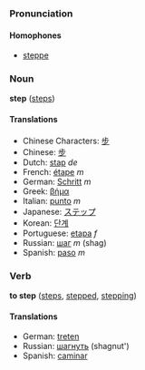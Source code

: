 ===Pronunciation===
====Homophones====
*[[steppe]]

===Noun===
'''step''' ([[steps]])

====Translations====
*Chinese Characters: [[步]]
*Chinese: [[步]]
*Dutch: [[stap]] ''de''
*French: [[étape]] ''m''
*German: [[Schritt]] ''m''
*Greek: [[βήμα]]
*Italian: [[punto]] ''m''
*Japanese: [[ステップ]]
*Korean: [[단계]]
*Portuguese: [[etapa]] ''f''
*Russian: [[шаг]] ''m'' (shag)
*Spanish: [[paso]] ''m''

===Verb===
'''to step''' ([[steps]], [[stepped]], [[stepping]])

====Translations====
*German: [[treten]]
*Russian: [[шагнуть]] (shagnut')
*Spanish: [[caminar]]
